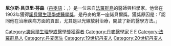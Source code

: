 {{Infobox scientist
| name        = 尼尔斯·吕贝里·芬森{{Nobel icon|1903年諾貝爾生理學或醫學獎|諾貝爾生理學或醫學獎}}<br>Niels Ryberg Finsen
| image       = Niels finsen.jpg
| image_size   =  180px
| birth_date  = {{Birth date|1860|12|15}}
| birth_place = [[丹麥|丹麥]][[法羅群島|法羅群島]][[托爾斯港|托爾斯港]]
| death_date  = {{death date and age|1904|9|24|1860|12|15}}
| death_place = [[丹麥|丹麥]][[哥本哈根|哥本哈根]]
| prizes      =  [[諾貝爾生理學或醫學獎|諾貝爾生理學或醫學獎]]（1903年）
}}

'''尼尔斯·吕贝里·芬森'''（[[丹麥語|丹麥語]]：{{lang|da|Niels Ryberg Finsen}}，{{bd|1860年|12月15日|1904年|9月24日}}）是一位來自[[法羅群島|法羅群島]]的醫師與科學家。他曾在1903年獲得[[諾貝爾生理學或醫學獎|諾貝爾生理學或醫學獎]]，是丹麥的第一座諾貝爾獎。獲獎原因是：「認同他在治療疾病方面的貢獻，尤其是以光線放射治療{{le|尋常狼瘡|lupus vulgaris}}，開啟了新的醫學方法。」
{{faroes-stub}}

{{諾貝爾生理學或醫學獎獲得者 (1901年-1925年)}}

{{Authority control}}
[[Category:諾貝爾生理學或醫學獎獲得者|Category:諾貝爾生理學或醫學獎獲得者]]
[[Category:丹麥醫學家|Category:丹麥醫學家]]
[[Category:丹麦诺贝尔奖得主|F]]
[[Category:哥本哈根大学校友|F]]
[[Category:法羅群島人|Category:法羅群島人]]
[[Category:丹麦医生|Category:丹麦医生]]
[[Category:19世纪丹麦人|Category:19世纪丹麦人]]
[[Category:20世纪丹麦人|Category:20世纪丹麦人]]